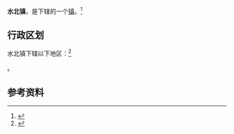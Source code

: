 {{distinguish|水北街道}}
{{中国乡级行政区
|景观照片文件名 = 
|景观照片描述 = 
|汉语拼音 = 
|其他语言 = 
|其他语言名称 = 
|旧称 = 
|地名出处 = 
|位置图文件名 = 
|位置图描述 = 
|自定义图片= 
|建置时间 = 
|政府驻地 = 
|毗邻 = 
|总面积 = 
|总人口 = 
|总人口年份 = 
|户籍人口 = 
|户籍人口年份 = 
|常住人口 = 
|常住人口年份 = 
|人口密度 = 
|GDP = 
|GDP年份 = 
|邮政编码 = 
|电话区号 = 599
|官方网站 = 
|网站名称 = 
|35/07/81/101/000}}

'''水北镇'''，是{{PRC admin/fullname|35/07/81/101/000|3}}下辖的一个[[行政建制镇|镇]]。<ref>{{PRC admin/ref sgc|{{PRC admin/parent|35/07/81/101/000}}}}</ref>

== 行政区划 ==

水北镇下辖以下地区：<ref>{{PRC admin/ref sgc|35/07/81/101/000}}</ref>

{{PRC admin/children|35/07/81/101/000}}。

== 参考资料 ==

{{reflist}}

{{行政区划小作品}}
{{PRC admin/navcat|35/07/81/101/000}}